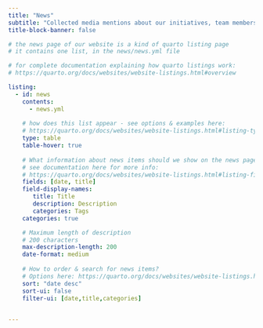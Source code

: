 ```yaml
---
title: "News"
subtitle: "Collected media mentions about our initiatives, team members and partnered projects."
title-block-banner: false

# the news page of our website is a kind of quarto listing page
# it contains one list, in the news/news.yml file 

# for complete documentation explaining how quarto listings work: 
# https://quarto.org/docs/websites/website-listings.html#overview

listing:
  - id: news
    contents: 
      - news.yml
      
    # how does this list appear - see options & examples here:
    # https://quarto.org/docs/websites/website-listings.html#listing-types  
    type: table
    table-hover: true 
    
    # What information about news items should we show on the news page?
    # see documentation here for more info: 
    # https://quarto.org/docs/websites/website-listings.html#listing-fields            
    fields: [date, title]
    field-display-names:
       title: Title
       description: Description
       categories: Tags
    categories: true

    # Maximum length of description  
    # 200 characters
    max-description-length: 200 
    date-format: medium
    
    # How to order & search for news items?
    # Options here: https://quarto.org/docs/websites/website-listings.html#sorting-items  
    sort: "date desc"   
    sort-ui: false
    filter-ui: [date,title,categories]
    

---
```


